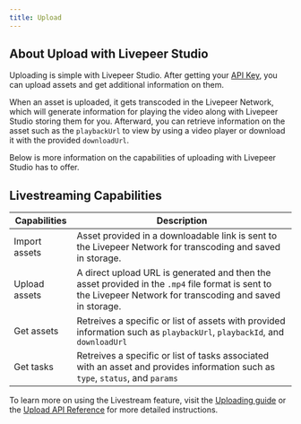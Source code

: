 ```yaml
---
title: Upload
---
```




## About Upload with Livepeer Studio

Uploading is simple with Livepeer Studio. After getting your [API Key](../../guides/livestreaming/api-key), you can upload assets and get additional information on them.

When an asset is uploaded, it gets transcoded in the Livepeer Network, which will generate information for playing the video along with Livepeer Studio storing them for you. Afterward, you can retrieve information on the asset such as the `playbackUrl` to view by using a video player or download it with the provided `downloadUrl`.



Below is more information on the capabilities of uploading with  Livepeer Studio has to offer.

## Livestreaming Capabilities

| Capabilities | Description  |
| ------------ | ------------ |
|  Import assets  | Asset provided in a downloadable link is sent to the Livepeer Network for transcoding and saved in storage. | 
|  Upload assets  | A direct upload URL is generated and then the asset provided in the `.mp4` file format is sent to the Livepeer Network for transcoding and saved in storage.  | 
|  Get assets | Retreives a specific or list of assets with provided information such as `playbackUrl`, `playbackId`, and `downloadUrl` | 
|  Get tasks | Retreives a specific or list of tasks associated with an asset and provides information such as `type`, `status`, and `params` | 

To learn more on using the Livestream feature, visit the [Uploading guide](../../guides/upload-guides) or the [Upload API Reference](../../references/vod) for more detailed instructions.
